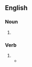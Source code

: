 {{also|bit-bucket|bit bucket}}
==English==

===Noun===
{{en-noun}}

# {{alternative form of|en|bit bucket}}

===Verb===
{{en-verb}}

# {{alternative form of|en|bit bucket}}
#* {{quote-newsgroup|en|author=Matthew N. Dodd|title=Anti-spam e-mail addresses|newsgroup=comp.os.vms|url=https://groups.google.com/g/comp.os.vms/c/jC9LPxW_A4c/m/cexofKzAo54J|date=30 September 1997|passage=I think the only good form of email address munging is a plussed email address as I have in this message. While I am not automatically '''bitbucketing''' email addressed in this way, it does keep it from hitting my inbox and demanding my immediate attention.}}